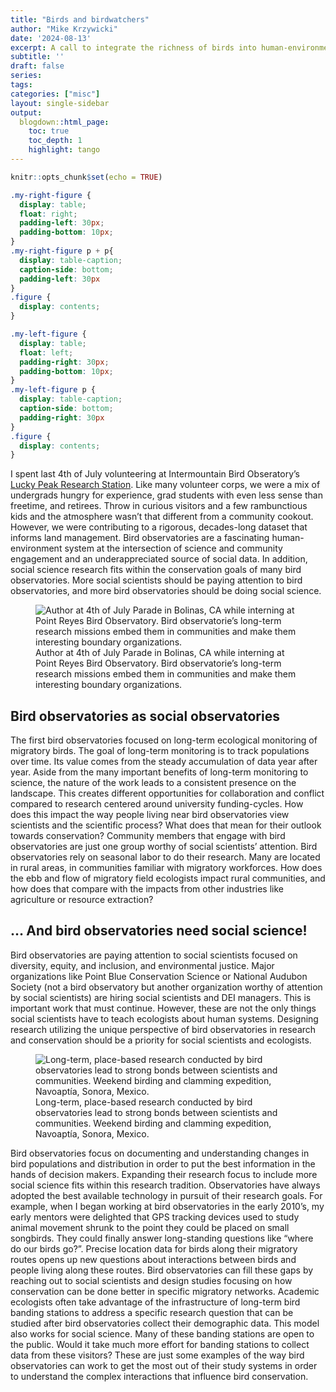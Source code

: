 ```yaml
---
title: "Birds and birdwatchers"
author: "Mike Krzywicki"
date: '2024-08-13'
excerpt: A call to integrate the richness of birds into human-environment systems
subtitle: ''
draft: false
series: 
tags: 
categories: ["misc"] 
layout: single-sidebar
output:
  blogdown::html_page:
    toc: true
    toc_depth: 1
    highlight: tango
---
```


```r
knitr::opts_chunk$set(echo = TRUE)
```

```css
.my-right-figure {
  display: table;
  float: right;
  padding-left: 30px;
  padding-bottom: 10px;
}
.my-right-figure p + p{
  display: table-caption;
  caption-side: bottom;
  padding-left: 30px
}
.figure {
  display: contents;
}
```

```css
.my-left-figure {
  display: table;
  float: left;
  padding-right: 30px;
  padding-bottom: 10px;
}
.my-left-figure p {
  display: table-caption;
  caption-side: bottom;
  padding-right: 30px
}
.figure {
  display: contents;
}
```

I spent last 4th of July volunteering at Intermountain Bird Obseratory’s [Lucky Peak Research Station](https://www.boisestate.edu/ibo/science/lucky/). Like many volunteer corps, we were a mix of undergrads hungry for experience, grad students with even less sense than freetime, and retirees. Throw in curious visitors and a few rambunctious kids and the atmosphere wasn’t that different from a community cookout. However, we were contributing to a rigorous, decades-long dataset that informs land management. Bird observatories are a fascinating human-environment system at the intersection of science and community engagement and an underappreciated source of social data. In addition, social science research fits within the conservation goals of many bird observatories. More social scientists should be paying attention to bird observatories, and more bird observatories should be doing social science.

![Author at 4th of July Parade in Bolinas, CA while interning at Point Reyes Bird Observatory. Bird observatorie’s long-term research missions embed them in communities and make them interesting boundary organizations.](featured.jpg)

## Bird observatories as social observatories

The first bird observatories focused on long-term ecological monitoring of migratory birds. The goal of long-term monitoring is to track populations over time. Its value comes from the steady accumulation of data year after year.  Aside from the many important benefits of long-term monitoring to science, the nature of the work leads to a consistent presence on the landscape. This creates different opportunities for collaboration and conflict compared to research centered around university funding-cycles. How does this impact the way people living near bird observatories view scientists and the scientific process? What does that mean for their outlook towards conservation? Community members that engage with bird observatories are just one group worthy of social scientists’ attention. Bird observatories rely on seasonal labor to do their research. Many are located in rural areas, in communities familiar with migratory workforces. How does the ebb and flow of migratory field ecologists impact rural communities, and how does that compare with the impacts from other industries like agriculture or resource extraction? 

## ... And bird observatories need social science!

Bird observatories are paying attention to social scientists focused on diversity, equity, and inclusion, and environmental justice. Major organizations like Point Blue Conservation Science or National Audubon Society (not a bird observatory but another organization worthy of attention by social scientists) are hiring social scientists and DEI managers. This is important work that must continue. However, these are not the only things social scientists have to teach ecologists about human systems. Designing research utilizing the unique perspective of bird observatories  in research and conservation should be a priority for social scientists and ecologists. 

![Long-term, place-based research conducted by bird observatories lead to strong bonds between scientists and communities. Weekend birding and clamming expedition, Navoaptía, Sonora, Mexico.](Navopatia.jpg)

Bird observatories focus on documenting and understanding changes in bird populations and distribution in order to put the best information in the hands of decision makers. Expanding their research focus to include more social science fits within this research tradition. Observatories have always adopted the best available technology in pursuit of their research goals. For example, when I began working at bird observatories in the early 2010’s, my early mentors were delighted that GPS tracking devices used to study animal movement shrunk to the point they could be placed on small songbirds. They could finally answer long-standing questions like “where do our birds go?”. Precise location data for birds along their migratory routes opens up new questions about interactions between birds and people living along these routes. Bird observatories can fill these gaps by reaching out to social scientists and design studies focusing on how conservation can be done better in specific migratory networks. Academic ecologists often take advantage of the infrastructure of long-term bird banding stations to address a specific research question that can be studied after bird observatories collect their demographic data. This model also works for social science. Many of these banding stations are open to the public. Would it take much more effort for banding stations to collect data from these visitors? These are just some examples of the way bird observatories can work to get the most out of their study systems in order to understand the complex interactions that influence bird conservation. 


